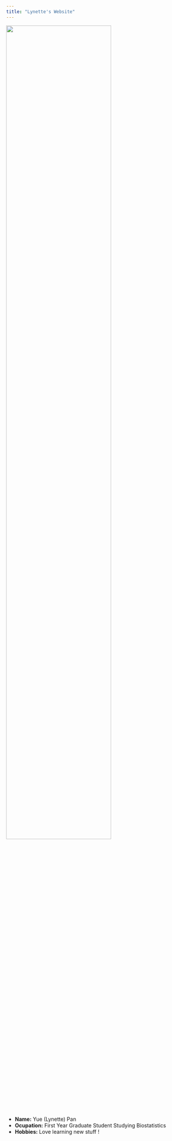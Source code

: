 ```yaml
---
title: "Lynette's Website"
---
```



<img src="images/sash.jpg" style="width:75%">

- __Name:__ Yue (Lynette) Pan
- __Ocupation:__ First Year Graduate Student Studying Biostatistics
- __Hobbies:__ Love learning new stuff ! 